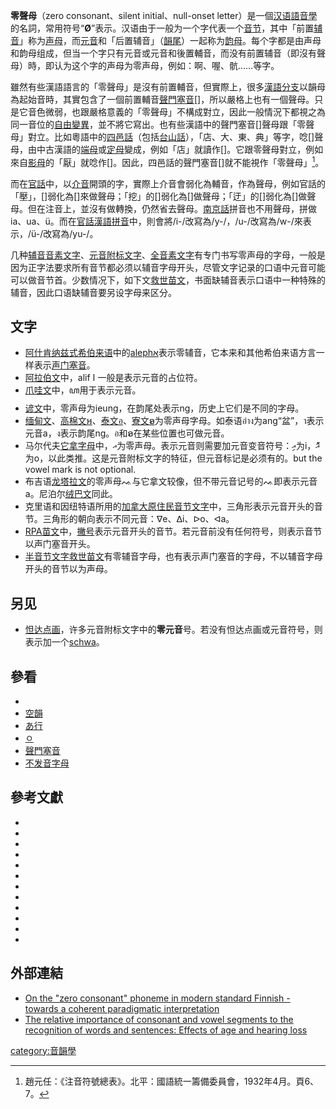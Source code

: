 '''零聲母'''（zero consonant、silent initial、null-onset letter）是一個[[汉语|汉语]][[語音學|語音學]]的名詞，常用符号“'''Ø'''”表示。汉语由于一般为一个字代表一个[[音节|音节]]，其中「前置[[辅音|辅音]]」称为[[声母|声母]]，而[[元音|元音]]和「后置辅音」（[[韻尾|韻尾]]）一起称为[[韵母|韵母]]。每个字都是由声母和韵母组成，但当一个字只有元音或元音和後置輔音，而没有前置辅音（即沒有聲母）時，即认为这个字的声母为零声母，例如：啊、喔、骯……等字。

雖然有些漢語語言的「零聲母」是沒有前置輔音，但實際上，很多[[漢語方言|漢語分支]]以韻母為起始音時，其實包含了一個前置輔音[[聲門塞音|聲門塞音]][{{IPA|ʔ}}]，所以嚴格上也有一個聲母。只是它音色微弱，也跟嚴格意義的「零聲母」不構成對立，因此一般情況下都視之為同一音位的[[自由變異|自由變異]]，並不將它寫出。也有些漢語中的聲門塞音[{{IPA|ʔ}}]聲母跟「零聲母」對立。比如粵語中的[[四邑話|四邑話]]（包括[[台山話|台山話]]），「店、大、東、典」等字，唸[{{IPA|ʔ}}]聲母，由中古漢語的[[端母|端母]]或[[定母|定母]]變成，例如「店」就讀作[{{IPA|ʔiɛːm}}]。它跟零聲母對立，例如來自[[影母|影母]]的「厭」就唸作[{{IPA|iɛːm}}]。因此，四邑話的聲門塞音[{{IPA|ʔ}}]就不能視作「零聲母」<ref>趙元任：《注音符號總表》。北平：國語統一籌備委員會，1932年4月。頁6、7。</ref>。

而在[[官話|官話]]中，以[[介音|介音]]開頭的字，實際上介音會弱化為輔音，作為聲母，例如官話的「壓」，[{{IPA link|i}}]弱化為[{{IPA link|j}}]來做聲母；「挖」的[{{IPA|u}}]弱化為[{{IPA link|w}}]做聲母；「迂」的[{{IPA|y}}]弱化為[{{IPA link|ɥ}}]做聲母。但在注音上，並沒有做轉換，仍然省去聲母。[[南京話|南京話]]拼音也不用聲母，拼做ia、ua、ü。而在[[官話|官話]][[漢語拼音|漢語拼音]]中，則會將/i-/改寫為/y-/，/u-/改寫為/w-/來表示，/ü-/改寫為/yu-/。

几种[[辅音音素文字|辅音音素文字]]、[[元音附标文字|元音附标文字]]、[[全音素文字|全音素文字]]有专门书写零声母的字母，一般是因为正字法要求所有音节都必须以辅音字母开头，尽管文字记录的口语中元音可能可以做音节首。少数情况下，如下文[[救世苗文|救世苗文]]，书面缺辅音表示口语中一种特殊的辅音，因此口语缺辅音要另设字母来区分。

==文字==
*[[阿什肯纳兹式希伯来语|阿什肯纳兹式希伯来语]]中的[[aleph|aleph]]א表示零辅音，它本来和其他希伯来语方言一样表示[[声门塞音|声门塞音]]。
*[[阿拉伯文|阿拉伯文]]中，alif ا 一般是表示元音的占位符。
*[[爪哇文|爪哇文]]中，ꦲ用于表示元音。
*[[谚文|谚文]]中，零声母为{{Script|Hang|ㅇ}}ieung，在韵尾处表示ng，历史上它们是不同的字母。
*[[缅甸文|缅甸文]]{{my|အ}}、[[高棉文|高棉文]]អ、[[泰文|泰文]]อ、[[寮文|寮文]]ອ为零声母字母。如泰语อ่าง为ang“盆”，า表示元音a，ง表示韵尾ng。อ和ອ在某些位置也可做元音。
*马尔代夫[[它拿字母|它拿字母]]中，އ为零声母。表示元音则需要加元音变音符号：އި为i，އޮ为o，以此类推。这是元音附标文字的特征，但元音标记是必须有的。but the vowel mark is not optional. 
*布吉语[[龙塔拉文|龙塔拉文]]的零声母ᨕ与它拿文较像，但不带元音记号的ᨕ即表示元音a。尼泊尔[[绒巴文|绒巴文]]同此。
*克里语和因纽特语所用的[[加拿大原住民音节文字|加拿大原住民音节文字]]中，三角形表示元音开头的音节。三角形的朝向表示不同元音：ᐁe、ᐃi、ᐅo、ᐊa。
*[[RPA苗文|RPA苗文]]中，[[撇号|撇号]]表示元音开头的音节。若元音前没有任何符号，则表示音节以声门塞音开头。
*[[半音节文字|半音节文字]][[救世苗文|救世苗文]]有零辅音字母，也有表示声门塞音的字母，不以辅音字母开头的音节以{{IPA|/k/}}为声母。

==另见==
*[[怛达点画|怛达点画]]，许多元音附标文字中的'''零元音'''号。若没有怛达点画或元音符号，则表示加一个[[schwa|schwa]]。

== 參看 ==
* {{link-en|零 (语音学)|Zero (linguistics)}}
* [[空韻|空韻]]
* [[あ行|あ行]]
* [[ㅇ|ㅇ]]
* [[聲門塞音|聲門塞音]]
*[[不发音字母|不发音字母]]

==參考文獻==
{{refbegin|2}}
* {{citation|last=Blevins|first=Juliette|year=1994|title=The Bimoraic Foot in Rotuman Phonology and Morphology|journal=Oceanic Linguistics|volume=33
|pages=491–516|issue=2|jstor=3623138|doi=10.2307/3623138}}
* {{citation|last=Clark|first=John Ellery|last2=Yallop|first2=Colin|last3=Fletcher|first3=Janet|title=An introduction to Phonetics and Phonology|publisher=Wiley-Blackwell|year=2007|url=https://books.google.com/books?id=dX5P5mxtYYIC<!-- |isbn=1-4051-3083-0, 9781405130837 -->|accessdate=2018-01-11|archive-date=2016-06-10|archive-url=https://web.archive.org/web/20160610213730/https://books.google.com/books?id=dX5P5mxtYYIC|dead-url=no}}
* {{citation|last=Gussenhoven|first=Carlos|year=1992|title=Dutch|journal=Journal of the International Phonetic Association|volume=22|issue=2
|pages=45–47|doi=10.1017/S002510030000459X}}
* {{citation|last=Ladefoged|first=Peter|authorlink=Peter Ladefoged|year=2005|title=Vowels and Consonants|edition=Second|publisher=Blackwell|isbn=0-631-21411-9
}}
* {{citation|last=Landau|first=Ernestina|last2=Lončarić|first2=Mijo|last3=Horga|first3=Damir|last4=Škarić|first4=Ivo|year=1999|chapter=Croatian|title=Handbook of the International Phonetic Association: A guide to the use of the International Phonetic Alphabet|place=Cambridge|publisher=Cambridge University Press
|isbn=0-521-65236-7|pages=66–69}}
* {{citation|last=Olson|first=Kenneth|last2=Mielke|first2=Jeff|last3=Sanicas-Daguman|first3=Josephine|last4=Pebley|first4=Carol Jean|last5=Paterson
|first5=Hugh J., III|year=2010|title=The phonetic status of the (inter)dental approximant|journal=Journal of the International Phonetic Association
|volume=40|issue=2|pages=199–215|doi=10.1017/S0025100309990296}}
* {{citation|last=Roach|first=Peter|year=2004|title=British English: Received Pronunciation|journal=Journal of the International Phonetic Association
|volume=34|issue=2|pages=239–245|doi=10.1017/S0025100304001768}}
* {{citation|last=Schane|first=Sanford A|year=1968|title=French Phonology and Morphology|publisher=Boston, Mass.: M.I.T. Press|isbn=0-262-19040-0}}
* {{citation|last=Sivertsen|first=Eva|year=1960|title=Cockney Phonology|publisher=Oslo: University of Oslo}}
* {{citation|last=Thelwall|first=Robin|year=1990|title=Illustrations of the IPA: Arabic|journal=Journal of the International Phonetic Association
|volume=20|issue=2|pages=37–41|doi=10.1017/S0025100300004266}}
* {{citation|last=Thompson|first=Laurence|year=1959|title=Saigon phonemics|journal=Language|volume=35|issue=3|pages=454–476|doi=10.2307/411232
|jstor=411232}}
* {{citation|last=Watson|first=Janet|year=2002|title=The Phonology and Morphology of Arabic|publisher=New York: Oxford University Press|isbn=0-19-824137-2}}
{{refend}}

==外部連結==
* [https://www.sgr.fi/sust/sust270/13_janhunen.pdf On the "zero consonant" phoneme in modern standard Finnish - towards a coherent paradigmatic interpretation] {{Wayback|url=https://www.sgr.fi/sust/sust270/13_janhunen.pdf |date=20201031221908 }}
* [https://www.ncbi.nlm.nih.gov/pmc/articles/PMC3460985/ The relative importance of consonant and vowel segments to the recognition of words and sentences: Effects of age and hearing loss] {{Wayback|url=https://www.ncbi.nlm.nih.gov/pmc/articles/PMC3460985/ |date=20201224115616 }}

{{漢語音韻學}}

[[category:音韻學|category:音韻學]]